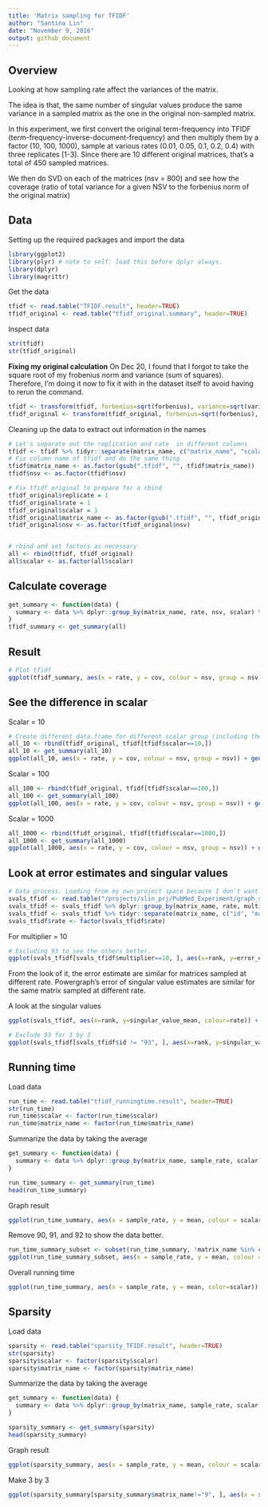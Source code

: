 ```yaml
---
title: 'Matrix sampling for TFIDF'
author: "Santina Lin"
date: "November 9, 2016"
output: github_document
---
```


## Overview 
Looking at how sampling rate affect the variances of the matrix. 

The idea is that, the same number of singular values produce the same variance in a sampled matrix as the one in the original non-sampled matrix. 

In this experiment, we first convert the original term-frequency into TFIDF (term-frequency-inverse-document-frequency) and then multiply them by a factor (10, 100, 1000), sample at various rates (0.01, 0.05, 0.1, 0.2, 0.4) with three replicates [1-3]. Since there are 10 different original matrices, that's a total of 450 sampled matrices. 

We then do SVD on each of the matrices (nsv = 800) and see how the coverage (ratio of total variance for a given NSV to the forbenius norm of the original matrix)

## Data
Setting up the required packages and import the data 
```r

library(ggplot2)
library(plyr) # note to self: load this before dplyr always. 
library(dplyr)
library(magrittr)
```
Get the data
```r
tfidf <- read.table("TFIDF.result", header=TRUE)
tfidf_original <- read.table("tfidf_original.summary", header=TRUE)
```
Inspect data 
```r
str(tfidf)
str(tfidf_original)
```

**Fixing my original calculation** 
On Dec 20, I found that I forgot to take the square root of my frobenius norm and variance (sum of squares). Therefore, I'm doing it now to fix it with in the dataset itself to avoid having to rerun the command. 

```r
tfidf <- transform(tfidf, forbenius=sqrt(forbenius), variance=sqrt(variance))
tfidf_original <- transform(tfidf_original, forbenius=sqrt(forbenius), variance=sqrt(variance))
```

Cleaning up the data to extract out information in the names
```r
# Let's separate out the replication and rate  in different columns 
tfidf <- tfidf %>% tidyr::separate(matrix_name, c("matrix_name", "scalar", "rate", "replicate"), sep = "_") %>% readr::type_convert()
# Fix column name of tfidf and do the same thing 
tfidf$matrix_name <- as.factor(gsub(".tfidf", "", tfidf$matrix_name))
tfidf$nsv <- as.factor(tfidf$nsv)

# Fix tfidf_original to prepare for a rbind
tfidf_original$replicate = 1
tfidf_original$rate = 1
tfidf_original$scalar = 1
tfidf_original$matrix_name <- as.factor(gsub(".tfidf", "", tfidf_original$matrix_name))
tfidf_original$nsv <- as.factor(tfidf_original$nsv)


# rbind and set factors as necessary
all <- rbind(tfidf, tfidf_original)
all$scalar <- as.factor(all$scalar)
```

## Calculate coverage 

```r
get_summary <- function(data) {
  summary <- data %>% dplyr::group_by(matrix_name, rate, nsv, scalar) %>% dplyr::summarise_at(c("variance", "forbenius"), c("mean", "sd")) %>% dplyr::mutate(cov = variance_mean / forbenius_mean)
}
tfidf_summary <- get_summary(all)
```


## Result 
```r
# Plot tfidf 
ggplot(tfidf_summary, aes(x = rate, y = cov, colour = nsv, group = nsv)) + geom_point() + facet_wrap(~matrix_name) + theme_bw()
```

## See the difference in scalar

Scalar = 10
```r
# Create different data.frame for different scalar group (including the sample = 1 group)
all_10 <- rbind(tfidf_original, tfidf[tfidf$scalar==10,])
all_10 <- get_summary(all_10)
ggplot(all_10, aes(x = rate, y = cov, colour = nsv, group = nsv)) + geom_point() + geom_line() +  facet_wrap(~matrix_name, nrow=2) + theme_bw() + theme(text = element_text(size=8))
``` 

Scalar = 100
```r
all_100 <- rbind(tfidf_original, tfidf[tfidf$scalar==100,])
all_100 <- get_summary(all_100)
ggplot(all_100, aes(x = rate, y = cov, colour = nsv, group = nsv)) + geom_point() + geom_line() +  facet_wrap(~matrix_name, nrow=2) + theme_bw() + theme(text = element_text(size=8))
```

Scalar = 1000
```r
all_1000 <- rbind(tfidf_original, tfidf[tfidf$scalar==1000,])
all_1000 <- get_summary(all_1000)
ggplot(all_1000, aes(x = rate, y = cov, colour = nsv, group = nsv)) + geom_point() + geom_line() +  facet_wrap(~matrix_name, nrow=2) + theme_bw() + theme(text = element_text(size=8))
```

## Look at error estimates and singular values
```r
# Data process. Loading from my own project space because I don't want to commit the result file. 
svals_tfidf <- read.table("/projects/slin_prj/PubMed_Experiment/graph_sparsification/svals_sampled_tfidf.result", header=TRUE)
svals_tfidf <- svals_tfidf %>% dplyr::group_by(matrix_name, rate, multiplier, rank) %>% dplyr::summarise_at(c("singular_value", "error_estimate"), c("mean", "sd"))
svals_tfidf <- svals_tfidf %>% tidyr::separate(matrix_name, c("id", "matrix_type"), sep = "[.]") # simplify matrix name 
svals_tfidf$rate <- factor(svals_tfidf$rate)
```

For multiplier = 10 
```r
# Excluding 93 to see the others better. 
ggplot(svals_tfidf[svals_tfidf$multiplier==10, ], aes(x=rank, y=error_estimate_mean, colour=rate)) + geom_point(alpha=0.3, size=0.5) + facet_wrap(~id, nrow=2) +  ylab("singular values") + theme_bw() + guides(colour = guide_legend(override.aes = list(size=5))) + scale_colour_brewer(palette = "Set1")
```
From the look of it, the error estimate are similar for matrices sampled at different rate. Powergraph's error of singular value estimates are similar for the same matrix sampled at different rate. 

A look at the singular values 

```r
ggplot(svals_tfidf, aes(x=rank, y=singular_value_mean, colour=rate)) + geom_point(alpha=0.5, size=0.5) + facet_wrap(~id, nrow=2) + ylab("singular value") + theme_bw() + guides(colour = guide_legend(override.aes = list(size=5))) + scale_colour_brewer(palette = "Set1")

# Exclude 93 for 3 by 3 
ggplot(svals_tfidf[svals_tfidf$id != "93", ], aes(x=rank, y=singular_value_mean, colour=rate)) + geom_point(alpha=0.5, size=0.5) + facet_wrap(~id) + scale_color_brewer(palette="Spectral") + ylab("singular value") + theme_bw()
``` 

## Running time 

Load data
```r
run_time <- read.table("tfidf_runningtime.result", header=TRUE)
str(run_time)
run_time$scalar <- factor(run_time$scalar)
run_time$matrix_name <- factor(run_time$matrix_name)
```

Summarize the data by taking the average

```r
get_summary <- function(data) {
  summary <- data %>% dplyr::group_by(matrix_name, sample_rate, scalar) %>% dplyr::summarise_at(c("run_time"), c("mean", "sd")) %>% dplyr::mutate(de = sd/sqrt(3) )
}

run_time_summary <- get_summary(run_time)
head(run_time_summary)
```

Graph result 

```r
ggplot(run_time_summary, aes(x = sample_rate, y = mean, colour = scalar, group = scalar)) + geom_point() + geom_line() + geom_errorbar(aes(ymax = mean + de, ymin=mean - de), width=0.01) +  facet_wrap(~matrix_name, nrow=2, scale="free") + theme_bw()
```

Remove 90, 91, and 92 to show the data better. 
```r
run_time_summary_subset <- subset(run_time_summary, !matrix_name %in% c("90", "91", "92"))
ggplot(run_time_summary_subset, aes(x = sample_rate, y = mean, colour = scalar, group = scalar)) + geom_point() + geom_line() + geom_errorbar(aes(ymax = mean + de, ymin=mean - de), width=0.01) +  facet_wrap(~matrix_name) + theme_bw()
```

Overall running time 
```r
ggplot(run_time_summary, aes(x = sample_rate, y = mean, color=scalar)) + geom_point() + stat_summary(fun.y = mean, geom="line", size=1.0) + ylab("average run time (seconds)") + xlab("sampling rate") + theme_bw()
```


## Sparsity 

Load data
```r
sparsity <- read.table("sparsity_TFIDF.result", header=TRUE)
str(sparsity)
sparsity$scalar <- factor(sparsity$scalar)
sparsity$matrix_name <- factor(sparsity$matrix_name)
```

Summarize the data by taking the average

```r
get_summary <- function(data) {
  summary <- data %>% dplyr::group_by(matrix_name, sample_rate, scalar) %>% dplyr::summarise_at(c("n_entries"), c("mean", "sd")) %>% dplyr::mutate(de = sd/sqrt(3) )
}

sparsity_summary <- get_summary(sparsity)
head(sparsity_summary)
```

Graph result 

```r
ggplot(sparsity_summary, aes(x = sample_rate, y = mean, colour = scalar, group = scalar)) + geom_point() + geom_line() + geom_errorbar(aes(ymax = mean + de, ymin=mean - de), width=0.01) +  facet_wrap(~matrix_name, nrow=2) + theme_bw()
```

Make 3 by 3 
```r
ggplot(sparsity_summary[sparsity_summary$matrix_name!="9", ], aes(x = sample_rate, y = mean, colour = scalar, group = scalar)) + geom_point() + geom_line() + geom_errorbar(aes(ymax = mean + de, ymin=mean - de), width=0.01) +  facet_wrap(~matrix_name) + theme_bw()
```


